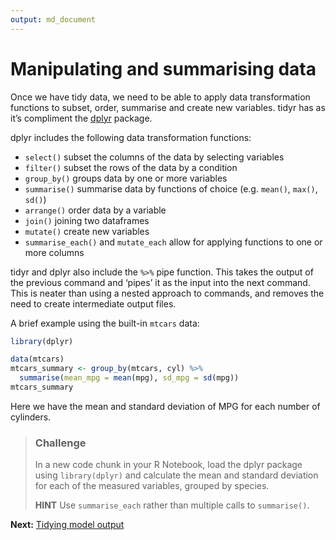 ```yaml
---
output: md_document
---
```

# Manipulating and summarising data

Once we have tidy data, we need to be able to apply data transformation functions to subset, order, summarise and create new variables. tidyr has as it's compliment the [dplyr](https://cran.rstudio.com/web/packages/dplyr/vignettes/introduction.html) package. 

dplyr includes the following data transformation functions:

- `select()` subset the columns of the data by selecting variables
- `filter()` subset the rows of the data by a condition
- `group_by()` groups data by one or more variables
- `summarise()` summarise data by functions of choice (e.g. `mean()`, `max()`, `sd()`)
- `arrange()` order data by a variable
- `join()` joining two dataframes
- `mutate()` create new variables
- `summarise_each()` and `mutate_each` allow for applying functions to one or more columns

tidyr and dplyr also include the `%>%` pipe function. This takes the output of the previous command and 'pipes' it as the input into the next command. This is neater than using a nested approach to commands, and removes the need to create intermediate output files. 

A brief example using the built-in `mtcars` data:

```r
library(dplyr)
```

```r
data(mtcars)
mtcars_summary <- group_by(mtcars, cyl) %>%
  summarise(mean_mpg = mean(mpg), sd_mpg = sd(mpg))
mtcars_summary
```

Here we have the mean and standard deviation of MPG for each number of cylinders.

> ### Challenge
>
> In a new code chunk in your R Notebook, load the dplyr package using `library(dplyr)` and calculate the mean and standard deviation for each of the measured variables, grouped by species. 
>
> **HINT** Use `summarise_each` rather than multiple calls to `summarise()`.

**Next:** [Tidying model output](./tidying_output.md)

